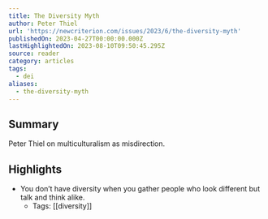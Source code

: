 ```yaml
---
title: The Diversity Myth
author: Peter Thiel
url: 'https://newcriterion.com/issues/2023/6/the-diversity-myth'
publishedOn: 2023-04-27T00:00:00.000Z
lastHighlightedOn: 2023-08-10T09:50:45.295Z
source: reader
category: articles
tags:
  - dei
aliases:
  - the-diversity-myth
---
```

## Summary

Peter Thiel on multiculturalism as misdirection.

## Highlights
- You don’t have diversity when you gather people who look different but talk and think alike.
    - Tags: [[diversity]]
